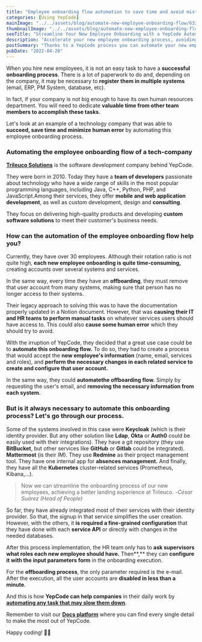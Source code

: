 ```yaml
---
title: "Employee onboarding flow automation to save time and avoid mistakes"
categories: [Using YepCode]
mainImage: "../../assets/blog/automate-new-employee-onboarding-flow/633b018b0deb35bbc59372af_Employee-onboarding-flow-automation.webp"
thumbnailImage: "../../assets/blog/automate-new-employee-onboarding-flow/633b01ab54e0a4158cd4e631_Employee-onboarding-flow-automation.webp"
seoTitle: "Streamline Your New Employee Onboarding with a YepCode Automation"
description: "Accelerate your new employee onboarding process, avoiding human errors with YepCode automation. Save time and ensure a smooth and efficient onboarding flow."
postSummary: "Thanks to a YepCode process you can automate your new employee onboarding flow saving time and avoiding human error."
pubDate: "2022-04-20"
---
```


When you hire new employees, it is not an easy task to have a **successful onboarding process**. There is a lot of paperwork to do and, depending on the company, it may be necessary to **register them in multiple systems** (email, ERP, PM System, database, etc).

In fact, if your company is not big enough to have its own human resources department. You will need to dedicate **valuable time from other team members to accomplish these tasks.**

Let's look at an example of a technology company that was able to **succeed, save time and minimize human error** by automating this employee onboarding process.

### **Automating the employee onboarding flow of a tech-company**

[**Trileuco Solutions**](https://trileucosolutions.com/en) is the software development company behind YepCode.

They were born in 2010. Today they have a **team of developers** passionate about technology who have a wide range of skills in the most popular programming languages, including Java, C++, Python, PHP, and JavaScript.Among their services, they offer **mobile and web application development**, as well as custom development, design and **consulting**.

They focus on delivering high-quality products and developing **custom software solutions** to meet their customer's business needs.

### **How can the automation of the employee onboarding flow help you?**

Currently, they have over 30 employees. Although their rotation ratio is not quite high, **each new employee onboarding is quite time-consuming,** creating accounts over several systems and services.

In the same way, every time they have an **offboarding**, they must remove that user account from many systems, making sure that person has no longer access to their systems.

Their legacy approach to solving this was to have the documentation properly updated in a Notion document. However, that was **causing their IT and HR teams to perform manual tasks** on whatever services users should have access to. This could also **cause some human error** which they should try to avoid.

With the irruption of YepCode, they decided that a great use case could be to **automate this onboarding flow.** To do so, they had to create a process that would accept the **new employee's information** (name, email, services and roles), and **perform the necessary changes in each related service to create and configure that user account.**

In the same way, they could **automatethe offboarding flow.** Simply by requesting the user's email, and **removing the necessary information from each system.**

### But is it always necessary to automate this onboarding process? Let's go through our process.

Some of the systems involved in this case were **Keycloak** (which is their identity provider. But any other solution like **Ldap**, **Okta** or **Auth0** could be easily used with their integrations). They have a git repository (they use **BitBucket**, but other services like **GitHub** or **Gitlab** could be integrated). **Mattermost** (is their IM). They use **Redmine** as their project management tool. They have one internal app for **absences management.** And finally, they have all the **Kubernetes** cluster-related services (Prometheus, Kibana,...).

> Now we can streamline the onboarding process of our new employees, achieving a better landing experience at Trileuco. -_César Suárez (Head of People)_

So far, they have already integrated most of their services with their identity provider. So that, the signup in that service simplifies the user creation. However, with the others, it **is required a fine-grained configuration** that they have done with each **service API** or directly with changes in the needed databases.

After this process implementation, the HR team only has to **ask supervisors what roles each new employee should have.** Then**,** they can **configure it with the input parameters form** in the onboarding execution.

For the **offboarding process**, the only parameter required is the e-mail. After the execution, all the user accounts are **disabled in less than a minute**.

And this is how **YepCode can help companies** in their daily work by [**automating any task that may slow them down**](https://yepcode.io/using-yepcode/holded-documents-signature/).

Remember to visit our [**Docs platform**](https://docs.yepcode.io/) where you can find every single detail to make the most out of YepCode.

Happy coding! 🧑‍💻
